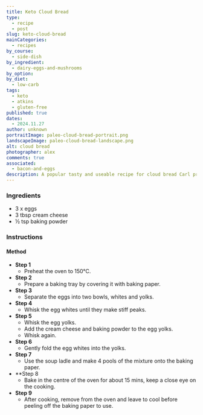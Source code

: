 ```yaml
---
title: Keto Cloud Bread
type:
  - recipe
  - post
slug: keto-cloud-bread
mainCategories:
  - recipes
by_course:
  - side-dish
by_ingredient:
  - dairy-eggs-and-mushrooms
by_option:
by_diet:
  - low-carb
tags:
  - keto
  - atkins
  - gluten-free
published: true
dates:
  - 2024.11.27
author: unknown
portraitImage: paleo-cloud-bread-portrait.png
landscapeImage: paleo-cloud-bread-landscape.png
alt: cloud bread
photographer: alex
comments: true
associated:
  - bacon-and-eggs
description: A popular tasty and useable recipe for cloud bread Carl prefers to use.
---
```


<Ingredients>

### Ingredients

- 3 x eggs
- 3 tbsp cream cheese
- ½ tsp baking powder

</Ingredients>

<Instructions>

### Instructions

#### Method

- **Step 1**
  - Preheat the oven to 150°C.
- **Step 2**
  - Prepare a baking tray by covering it with baking paper.
- **Step 3**
  - Separate the eggs into two bowls, whites and yolks.
- **Step 4**
  - Whisk the egg whites until they make stiff peaks.
- **Step 5**
  - Whisk the egg yolks.
  - Add the cream cheese and baking powder to the egg yolks.
  - Whisk again.
- **Step 6**
  - Gently fold the egg whites into the yolks.
- **Step 7**
  - Use the soup ladle and make 4 pools of the mixture onto the baking paper.
- \*\*Step 8
  - Bake in the centre of the oven for about 15 mins, keep a close eye on the cooking.
- **Step 9**
  - After cooking, remove from the oven and leave to cool before peeling off the baking paper to use.

</Instructions>
